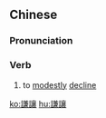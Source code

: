 {{also|谦让}}
==Chinese==
{{zh-forms|s=谦让}}

===Pronunciation===
{{zh-pron
|m=qiānràng
|c=him1 joeng6
|mn=xm,qz:khiam-niū/zz:khiam-niō͘/kh:khiam-jiōng/tp:khiam-liōng
|cat=v
}}

===Verb===
{{zh-verb}}

# to [[modestly]] [[decline]]

[[ko:謙讓]]
[[hu:謙讓]]